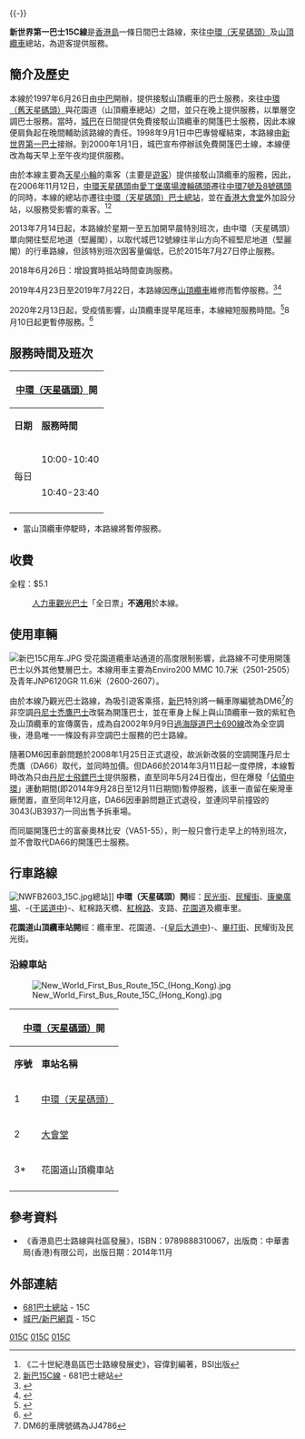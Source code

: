 {{missing information|此巴士路線的客量|time=2019-09-19T13:18:30+00:00}}{{-}}
{{公共汽車路線基礎資訊
|路線名稱             = 新巴15C線
|外文名稱             = New World First Bus Route 15C
|外文語言             = 英語
|路線通稱             = 
|代表圖像             = 2603 at Central Ferry Pier (20181013143025).jpg
|經營者               = 新世界第一巴士
|所屬車廠             = 
|路線用車             = [[青年JNP6120GR|青年JNP6120GR]]（26xx）<BR>[[Enviro_200|Enviro 200]](250X)
|起點站               = [[中環天星碼頭|中環（天星碼頭）]]
|途經地點             = [[香港大會堂|香港大會堂]]
|終點站               = [[花園道站|花園道山頂纜車站]]
|路線性質             = 港島旅遊路線
|全程行駛里程         = 1.7公里
|全程行車時間         = 10分鐘
|服務時間             = 
|起點站服務時間       = 10:00-22:00
|終點站服務時間       = 10:15-22:15
|班次頻率             = 30分
|全程收費             = $5.1
|服務時間以外替代路線 = 
|主要競爭交通         = 
}}

'''新世界第一巴士15C線'''是[[香港島|香港島]]一條日間巴士路線，來往[[中環天星碼頭|中環（天星碼頭）]]及[[山頂纜車|山頂纜車]]總站，為遊客提供服務。

==簡介及歷史==
本線於1997年6月26日由[[中華巴士|中巴]]開辦，提供接駁山頂纜車的巴士服務，來往[[中環（大會堂）巴士總站|中環（舊天星碼頭）]]與花園道（山頂纜車總站）之間，並只在晚上提供服務，以單層空調巴士服務。當時，[[城巴|城巴]]在日間提供免費接駁山頂纜車的開篷巴士服務，因此本線便肩負起在晚間輔助該路線的責任。1998年9月1日中巴專營權結束，本路線由[[新世界第一巴士|新世界第一巴士]]接辦。到2000年1月1日，城巴宣布停辦該免費開篷巴士線，本線便改為每天早上至午夜均提供服務。

由於本線主要為[[天星小輪|天星小輪]]的乘客（主要是[[遊客|遊客]]）提供接駁山頂纜車的服務，因此，在2006年11月12日，[[中環天星碼頭|中環天星碼頭]]由[[愛丁堡廣場渡輪碼頭|愛丁堡廣場渡輪碼頭]]遷往[[中環碼頭|中環7號及8號碼頭]]的同時，本線的總站亦遷往[[中環（天星碼頭）巴士總站|中環（天星碼頭）巴士總站]]，並在[[香港大會堂|香港大會堂]]外加設分站，以服務受影響的乘客。<ref>《二十世紀港島區巴士路線發展史》，容偉釗編著，BSI出版</ref><ref>[http://681busterminal.com/hk-15c.html 新巴15C線] {{Wayback|url=http://681busterminal.com/hk-15c.html |date=20200929130612 }} - 681巴士總站</ref>

2013年7月14日起，本路線於星期一至五加開早晨特別班次，由中環（天星碼頭）單向開往堅尼地道（堅麗閣），以取代城巴12號線往半山方向不經堅尼地道（堅麗閣）的行車路線，但該特別班次因客量偏低，已於2015年7月27日停止服務。

2018年6月26日：增設實時抵站時間查詢服務。

2019年4月23日至2019年7月22日，本路線因應[[山頂纜車|山頂纜車]]維修而暫停服務。<ref>{{Cite web |url=http://www.nwstbus.com.hk/tc/uploadedPressRelease/11693_17042019_Peak_chi.pdf |title=新巴開設X15特別路線及15C號線暫停服務 |access-date=2019-04-18 |archive-date=2019-04-18 |archive-url=https://web.archive.org/web/20190418083201/http://www.nwstbus.com.hk/tc/uploadedPressRelease/11693_17042019_Peak_chi.pdf |dead-url=no }}</ref><ref>{{Cite web |url=https://www.td.gov.hk/tc/traffic_notices/index_id_55978.html |title=山頂纜車恢復服務後的運輸安排 |access-date=2020-01-08 |archive-date=2021-08-21 |archive-url=https://web.archive.org/web/20210821050952/https://www.td.gov.hk/tc/traffic_notices/index_id_55978.html |dead-url=no }}</ref>

2020年2月13日起，受疫情影響，山頂纜車提早尾班車，本線縮短服務時間。<ref>{{Cite web |url=http://mobile.nwstbus.com.hk/pdf/E202000355a03.pdf |title=15C服務調整 |access-date=2020-02-14 |archive-date=2020-05-26 |archive-url=https://web.archive.org/web/20200526123857/https://mobile.nwstbus.com.hk/pdf/E202000355a03.pdf |dead-url=no }}</ref>8月10日起更暫停服務。<ref>{{Cite web |url=http://mobile.nwstbus.com.hk/pdf/E202001239a03.pdf |title=15C暫停服務 |access-date=2020-08-07 |archive-date=2021-08-21 |archive-url=https://web.archive.org/web/20210821054546/http://mobile.nwstbus.com.hk/pdf/E202001239a03.pdf |dead-url=no }}</ref><!--<ref>[http://mobile.bravobus.com.hk/pdf/E202001797a03.pdf 路線15C 恢復服務]</ref>-->

==服務時間及班次==
{|class="wikitable" style="text-align: center"
!colspan=3|[[中環天星碼頭|中環（天星碼頭）]]開!!colspan=3|[[花園道站|花園道山頂纜車站]]開
|-
!'''日期'''!!'''服務時間'''!!'''班次（分鐘）'''!!'''日期'''!!'''服務時間'''!!'''班次（分鐘）'''
|-
|rowspan=2|每日||10:00-10:40||20||rowspan=3|每日||10:15-22:15||30
|-
|10:40-23:40||30||11:30-23:30||30
|-
|colspan=3| ||colspan=2|23:55
|}
*當山頂纜車停駛時，本路線將暫停服務。

==收費==
全程：$5.1
{{fare-remarks|NWFB|fcs=Y}}
:[[人力車觀光巴士|人力車觀光巴士]]「全日票」'''不適用'''於本線。

==使用車輛==
[[File:新巴15C用车.JPG|thumb]]
受花園道纜車站通道的高度限制影響，此路線不可使用開篷巴士以外其他雙層巴士。本線用車主要為Enviro200 MMC 10.7米（2501-2505）及青年JNP6120GR 11.6米（2600-2607）。

由於本線乃觀光巴士路線，為吸引遊客乘搭，[[新巴|新巴]]特別將一輛車隊編號為DM6<ref>DM6的車牌號碼為JJ4786</ref>的非空調[[丹尼士禿鷹巴士|丹尼士禿鷹巴士]]改裝為開篷巴士，並在車身上髹上與山頂纜車一致的紫紅色及山頂纜車的宣傳廣告，成為自2002年9月9日[[過海隧道巴士690線|過海隧道巴士690線]]改為全空調後，港島唯一一條設有非空調巴士服務的巴士路線。

隨著DM6因車齡問題於2008年1月25日正式退役，故派新改裝的空調開篷丹尼士禿鷹（DA66）取代，並同時加價。但DA66於2014年3月11日起一度停牌，本線暫時改為只由[[丹尼士飛鏢巴士|丹尼士飛鏢巴士]]提供服務，直至同年5月24日復出，但在爆發「[[雨傘革命|佔領中環]]」運動期間(即2014年9月28日至12月11日期間)暫停服務，該車一直留在柴灣車廠閒置，直至同年12月底，DA66因車齡問題正式退役，並連同早前撞毀的3043(JB3937)一同出售予拆車場。

而同屬開篷巴士的富豪奧林比安（VA51-55），則一般只會行走早上的特別班次，並不會取代DA66的開篷巴士服務。

==行車路線==
[[File:NWFB2603_15C.jpg|thumb]]總站]]
'''中環（天星碼頭）開'''經：[[民光街|民光街]]、[[民耀街|民耀街]]、[[康樂廣場|康樂廣場]]、-{[[干諾道中|干諾道中]]}-、紅棉路天橋、[[紅棉路|紅棉路]]、支路、[[花園道|花園道]]及纜車里。

'''花園道山頂纜車站開'''經：纜車里、花園道、-{[[皇后大道中|皇后大道中]]}-、[[畢打街|畢打街]]、民耀街及民光街。

===沿線車站===
[[File:New_World_First_Bus_Route_15C_(Hong_Kong).jpg|thumb]]
{|class="wikitable" style="text-align: center"
!colspan=3|[[中環天星碼頭|中環（天星碼頭）]]開!!colspan=3|[[花園道站|花園道山頂纜車站]]開
|-
!'''序號'''!!'''車站名稱'''!!'''位置'''!!'''序號'''!!'''車站名稱'''!!'''位置'''
|-
|1||[[中環天星碼頭|中環（天星碼頭）]]||[[中環（天星碼頭）巴士總站|中環（天星碼頭）巴士總站]]||1||[[花園道站|花園道山頂纜車站]]||纜車里
|-
|2||[[香港大會堂|大會堂]]||-{[[干諾道中|干諾道中]]}-||2||colspan="2"|[[畢打街|畢打街]]
|- 
|3*||花園道山頂纜車站||花園道山頂纜車站支路||3||[[國際金融中心_(香港)|國際金融中心二期]]||民耀街
|-
|colspan=3| ||4||中環（天星碼頭）||中環（天星碼頭）巴士總站
|}

==參考資料==
{{reflist}}

*《香港島巴士路線與社區發展》，ISBN：9789888310067，出版商：中華書局(香港)有限公司，出版日期：2014年11月

==外部連結==
{{stack begin}}
{{commons category|NWFB Route 15C}}
{{stack end}}
*[http://www.681busterminal.com/hk-15c.html 681巴士總站] {{Wayback|url=http://www.681busterminal.com/hk-15c.html |date=20200929130612 }} - 15C
*[https://www.nwstbus.com.hk/routes/routeinfo.aspx?intLangID=2&searchtype=1&routenumber=15C&route=15C&routetype=D&company=7&exactMatch=yes 城巴/新巴網頁] {{Wayback|url=https://www.nwstbus.com.hk/routes/routeinfo.aspx?intLangID=2&searchtype=1&routenumber=15C&route=15C&routetype=D&company=7&exactMatch=yes |date=20160304124836 }} - 15C

{{香港中西區巴士路線列表}}

[[Category:城巴及新世界第一巴士路線|015C]]
[[Category:中西區巴士路線_(香港)|015C]]
[[Category:前中華巴士路線|015C]]